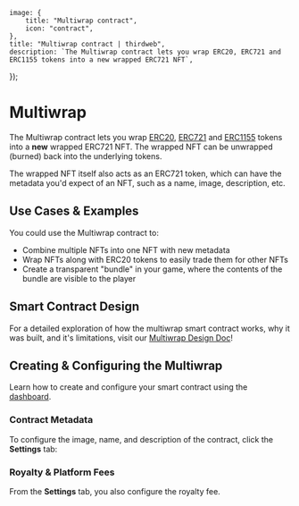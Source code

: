 
	image: {
		title: "Multiwrap contract",
		icon: "contract",
	},
	title: "Multiwrap contract | thirdweb",
	description: `The Multiwrap contract lets you wrap ERC20, ERC721 and ERC1155 tokens into a new wrapped ERC721 NFT`,
});

# Multiwrap

The Multiwrap contract lets you wrap [ERC20](https://eips.ethereum.org/EIPS/eip-20),
[ERC721](https://eips.ethereum.org/EIPS/eip-721) and
[ERC1155](https://eips.ethereum.org/EIPS/eip-1155)
tokens into a **new** wrapped ERC721 NFT.
The wrapped NFT can be unwrapped (burned) back into the underlying tokens.

The wrapped NFT itself also acts as an ERC721 token, which can have the metadata you'd expect of an NFT,
such as a name, image, description, etc.

## Use Cases & Examples

You could use the Multiwrap contract to:

- Combine multiple NFTs into one NFT with new metadata
- Wrap NFTs along with ERC20 tokens to easily trade them for other NFTs
- Create a transparent "bundle" in your game, where the contents of the bundle are visible to the player

## Smart Contract Design

For a detailed exploration of how the multiwrap smart contract works, why it was built,
and it's limitations, visit our [Multiwrap Design Doc](/contracts/design-docs/multiwrap)!

## Creating & Configuring the Multiwrap

Learn how to create and configure your smart contract using the [dashboard](https://thirdweb.com/dashboard).

### Contract Metadata

To configure the image, name, and description of the contract, click the **Settings** tab:

### Royalty & Platform Fees

From the **Settings** tab, you also configure the royalty fee.
